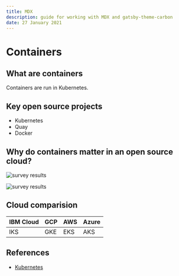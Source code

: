 ```yaml
---
title: MDX
description: guide for working with MDX and gatsby-theme-carbon
date: 27 January 2021
---
```


# Containers

## What are containers

Containers are run in Kubernetes.

## Key open source projects

* Kubernetes
* Quay
* Docker

## Why do containers matter in an open source cloud?

![survey results](images/survey-containers.png)

![survey results](images/survey-kubernetes.png)

## Cloud comparision

| IBM Cloud | GCP | AWS | Azure |
| - | - | - | - |
| IKS | GKE | EKS | AKS |

## References

* [Kubernetes](https://kubernetes.io)

